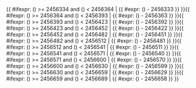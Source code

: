 <includeonly>{{ #ifexpr: ({{{1}}}) >= 2456334 and ({{{1}}}) < 2456364 | {{ #expr: ({{{1}}}) - 2456333 }} }}{{ #ifexpr: ({{{1}}}) >= 2456364 and ({{{1}}}) < 2456393 | {{ #expr: ({{{1}}}) - 2456363 }} }}{{ #ifexpr: ({{{1}}}) >= 2456393 and ({{{1}}}) < 2456423 | {{ #expr: ({{{1}}}) - 2456392 }} }}{{ #ifexpr: ({{{1}}}) >= 2456423 and ({{{1}}}) < 2456452 | {{ #expr: ({{{1}}}) - 2456422 }} }}{{ #ifexpr: ({{{1}}}) >= 2456452 and ({{{1}}}) < 2456482 | {{ #expr: ({{{1}}}) - 2456451 }} }}{{ #ifexpr: ({{{1}}}) >= 2456482 and ({{{1}}}) < 2456512 | {{ #expr: ({{{1}}}) - 2456481 }} }}{{ #ifexpr: ({{{1}}}) >= 2456512 and ({{{1}}}) < 2456541 | {{ #expr: ({{{1}}}) - 2456511 }} }}{{ #ifexpr: ({{{1}}}) >= 2456541 and ({{{1}}}) < 2456571 | {{ #expr: ({{{1}}}) - 2456540 }} }}{{ #ifexpr: ({{{1}}}) >= 2456571 and ({{{1}}}) < 2456600 | {{ #expr: ({{{1}}}) - 2456570 }} }}{{ #ifexpr: ({{{1}}}) >= 2456600 and ({{{1}}}) < 2456630 | {{ #expr: ({{{1}}}) - 2456599 }} }}{{ #ifexpr: ({{{1}}}) >= 2456630 and ({{{1}}}) < 2456659 | {{ #expr: ({{{1}}}) - 2456629 }} }}{{ #ifexpr: ({{{1}}}) >= 2456659 and ({{{1}}}) < 2456689 | {{ #expr: ({{{1}}}) - 2456658 }} }}</includeonly><noinclude>{{Chinese calendar/doc}}

[[Category:農曆模板|{{PAGENAME}}]]

</noinclude>